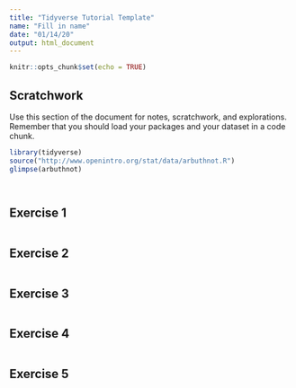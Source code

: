 ```yaml
---
title: "Tidyverse Tutorial Template"
name: "Fill in name"
date: "01/14/20"
output: html_document
---
```


```r
knitr::opts_chunk$set(echo = TRUE)
```

## Scratchwork

Use this section of the document for notes, scratchwork, and explorations. Remember that you should load your packages and your dataset in a code chunk. 

```r
library(tidyverse)
source("http://www.openintro.org/stat/data/arbuthnot.R")
glimpse(arbuthnot)

```

```r
```

```r
```

## Exercise 1

```r
```


## Exercise 2

```r
```



## Exercise 3

```r
```

## Exercise 4

```r
```


## Exercise 5

```r
```